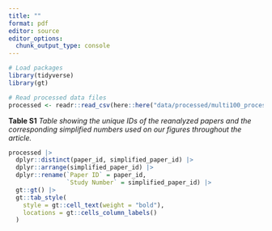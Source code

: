 ```yaml
---
title: ""
format: pdf
editor: source
editor_options: 
  chunk_output_type: console
---
```



```r
# Load packages
library(tidyverse)
library(gt)

# Read processed data files
processed <- readr::read_csv(here::here("data/processed/multi100_processed_data.csv"))
```

<div align="center">
__Table S1__
_Table showing the unique IDs of the reanalyzed papers and the corresponding simplified numbers used on our figures throughout the article._
</div>

```r
processed |>
  dplyr::distinct(paper_id, simplified_paper_id) |> 
  dplyr::arrange(simplified_paper_id) |> 
  dplyr::rename(`Paper ID` = paper_id,
                `Study Number` = simplified_paper_id) |>
  gt::gt() |>
  gt::tab_style(
    style = gt::cell_text(weight = "bold"),
    locations = gt::cells_column_labels()
  )
```
